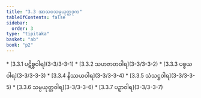 ```yaml
---
title: "3.3 အာသဝသမ္ပယုတ္တဒုက"
tableOfContents: false
sidebar:
  order: 3
type: "tipitaka"
basket: "ab"
book: "p2"
---
```



<DynamicBreadcrumb />



<TableOfContents book="p2" section="3.3">
* [3.3.1 ပဋိစ္စဝါရ](3-3/3-3-1)
* [3.3.2 သဟဇာတဝါရ](3-3/3-3-2)
* [3.3.3 ပစ္စယဝါရ](3-3/3-3-3)
* [3.3.4 နိဿယဝါရ](3-3/3-3-4)
* [3.3.5 သံသဋ္ဌဝါရ](3-3/3-3-5)
* [3.3.6 သမ္ပယုတ္တဝါရ](3-3/3-3-6)
* [3.3.7 ပဉှာဝါရ](3-3/3-3-7)
</TableOfContents>